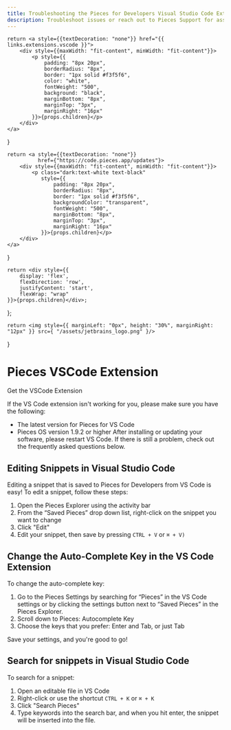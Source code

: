 ```yaml
---
title: Troubleshooting the Pieces for Developers Visual Studio Code Extension
description: Troubleshoot issues or reach out to Pieces Support for assistance with the Pieces for Developers VS Code Extension
---
```


    return <a style={{textDecoration: "none"}} href="{{ links.extensions.vscode }}">
        <div style={{maxWidth: "fit-content", minWidth: "fit-content"}}>
            <p style={{
                padding: "8px 20px",
                borderRadius: "8px",
                border: "1px solid #f3f5f6",
                color: "white",
                fontWeight: "500",
                background: "black",
                marginBottom: "8px",
                marginTop: "3px",
                marginRight: "16px"
            }}>{props.children}</p>
        </div>
    </a>
}

    return <a style={{textDecoration: "none"}}
              href={"https://code.pieces.app/updates"}>
        <div style={{maxWidth: "fit-content", minWidth: "fit-content"}}>
            <p class="dark:text-white text-black"
               style={{
                   padding: "8px 20px",
                   borderRadius: "8px",
                   border: "1px solid #f3f5f6",
                   backgroundColor: "transparent",
                   fontWeight: "500",
                   marginBottom: "8px",
                   marginTop: "3px",
                   marginRight: "16px"
               }}>{props.children}</p>
        </div>
    </a>
}

    return <div style={{
        display: 'flex',
        flexDirection: 'row',
        justifyContent: 'start',
        flexWrap: "wrap"
    }}>{props.children}</div>;
};

    return <img style={{ marginLeft: "0px", height: "30%", marginRight: "12px" }} src={ "/assets/jetbrains_logo.png" }/>
}

<GridFlexRow>
    <h1>Pieces VSCode Extension</h1>
</GridFlexRow>

<GridFlexRow>
    <InstallButton>Get the VSCode Extension</InstallButton>
    <ReleasePill children="Current Version: {{ versions.vscode }}"></ReleasePill>
</GridFlexRow>

If the VS Code extension isn't working for you, please make sure you have the following:

- The latest version for Pieces for VS Code
- Pieces OS version 1.9.2 or higher
After installing or updating your software, please restart VS Code. If there is still a problem, check out the frequently asked questions below.


## Editing Snippets in Visual Studio Code
Editing a snippet that is saved to Pieces for Developers from VS Code is easy! To edit a snippet, follow these steps:

1. Open the Pieces Explorer using the activity bar
2. From the “Saved Pieces” drop down list, right-click on the snippet you want to change
3. Click "Edit"
4. Edit your snippet, then save by pressing ```CTRL + V``` or ```⌘ + V)```

## Change the Auto-Complete Key in the VS Code Extension
To change the auto-complete key:

1. Go to the Pieces Settings by searching for “Pieces” in the VS Code settings or by clicking the settings button next to “Saved Pieces” in the Pieces Explorer.
2. Scroll down to Pieces: Autocomplete Key
3. Choose the keys that you prefer: Enter and Tab, or just Tab

Save your settings, and you're good to go!

## Search for snippets in Visual Studio Code
To search for a snippet:

1. Open an editable file in VS Code
2. Right-click or use the shortcut ```CTRL + K``` or ```⌘ + K```
3. Click "Search Pieces"
4. Type keywords into the search bar, and when you hit enter, the snippet will be inserted into the file.
